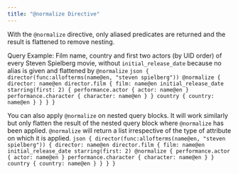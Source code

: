 ```yaml
---
title: "@normalize Directive"
---
```


With the `@normalize` directive, only aliased predicates are returned and the
result is flattened to remove nesting.

Query Example: Film name, country and first two actors (by UID order) of every
Steven Spielberg movie, without `initial_release_date` because no alias is given
and flattened by `@normalize`
`json { director(func:allofterms(name@en, "steven spielberg")) @normalize { director: name@en director.film { film: name@en initial_release_date starring(first: 2) { performance.actor { actor: name@en } performance.character { character: name@en } } country { country: name@en } } } } `

You can also apply `@normalize` on nested query blocks. It will work similarly
but only flatten the result of the nested query block where `@normalize` has
been applied. `@normalize` will return a list irrespective of the type of
attribute on which it is applied.
`json { director(func:allofterms(name@en, "steven spielberg")) { director: name@en director.film { film: name@en initial_release_date starring(first: 2) @normalize { performance.actor { actor: name@en } performance.character { character: name@en } } country { country: name@en } } } } `
